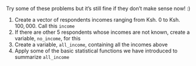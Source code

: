 Try some of these problems but it's still fine if they don't make sense now! :)

1. Create a vector of respondents incomes ranging from Ksh. $0$ to Ksh. $100,000$. Call this `income`
2. If there are other $5$ respondents whose incomes are not known, create a variable, `no_income`, for this
3. Create a variable, `all_income`, containing all the incomes above
4. Apply some of the basic statistical functions we have introduced to summarize `all_income`
